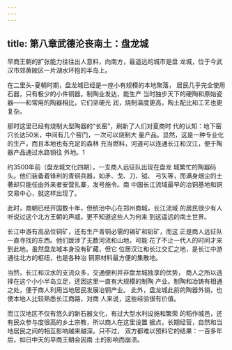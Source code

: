 ```yaml
---
---
---
```

title: 第八章武德沦丧南土：盘龙城
---



早商王朝的扩张能力往往出人意料，向南方，最遥远的城市是盘 龙城，位于今武汉市郊黄陂区一片湖水环抱的半岛上。

在二里头-夏朝时期，盘龙城已经是一座小有规模的本地聚落， 居民几乎完全使用石器，只有极少的小件铜器。制陶业发达，能生产 当时独步天下的硬陶和原始瓷器——和常用的陶器相比，它们坚硬光 润，烧制温度更高，陶土配比和工艺也更复杂。

那时这里已经有烧制大型陶器的“长窑”，刷新了人们对夏商时 代的认知：地下窑穴长达50米，中间有几个窑门，一次可以烧制大 量产品。显然，这是一种专业化的生产，而且本地也有充足的森林 充当燃料，河道可以连通长江和汉江，便于陶器产品通过水路销往 外地。1

约3500年前（盘龙城文化四期），一支商人远征队出现在盘龙 城繁忙的陶器码头。他们装备着锋利的青铜兵器，如矛、戈、刀、钺、 弓矢等，而满身烟尘的土著却只能任由外来者安营扎寨，发号施令。南 中国长江流域最早的冶铜基地和铜交易中心，就这样出现了。

此时，商朝已经开国数十年，但统治中心在郑州商城，长江流域 的居民很少有人听说过这个北方王朝的声威，更不知道这些人为何来 到这遥远的南土世界。

长江中游有高品位铜矿，还有生产青铜必需的锡矿和铅矿，而这 正是商人远征队一直寻找的东西。他们跋涉了无数河流和山地，可能 花了不止一代人的时间才来到此地。虽然盘龙城本身没有矿藏，但它 位居汉江和长江交汇之地，是长江中游通往北方的枢纽，也是各种冶 铜原材料最方便的集散地。

当然，长江和汉水的支流众多，交通便利并非盘龙城独享的优势， 商人之所以选择在这个小小半岛立足，还因这里一直有大规模的制陶 产业。制陶和冶铸有相通之处，便于商人利用当地居民发展冶铜产业。 此外，盘龙城此前的陶器外销，也使本地人比较熟悉长江商路，对商 人来说，这些经验很有价值。

而江汉地区不仅有悠久的新石器文化，有过大型水利设施和繁荣 的稻作城邑，还有民众参与度很高的乡土宗教，所以商人在这里设置 据点，长期经营，自然和当地居民之间的相互影响越来越深。只不过， 双方都难以预料它的结果：一百多年后，如日中天的早商王朝会因南 土的影响而崩溃。